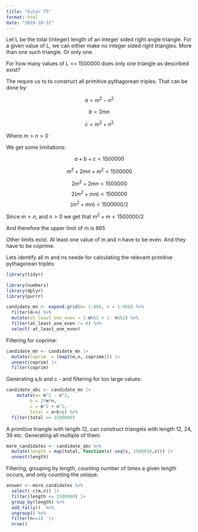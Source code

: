 ```yaml
---
title: "Euler 75"
format: html
date: "2019-10-31"
---
```


Let L be the total (integer) length of an integer sided right angle triangle.
For a given value of L, we can either make no integer sided right triangles. More than one such triangle. Or only one.

For how many values of L <= 1500000 does only one triangle as described exist?

The requre us to to construct all primitive pythagorean triples. That can be done by:

$$a = m^2 - n^2$$ 

$$b = 2mn$$

$$c = m^2 + n^2$$

Where $m>n>0$

We get some limitations:

$$a+b+c < 1500000$$

$$m^2 + 2mn + m^2 < 1500000$$

$$2m^2 + 2mn < 1500000$$
$$2(m^2 + mn) < 1500000$$
$$(m^2 + mn) < 1500000/2$$


Since $m>n$, and $n>0$ we get that $m^2 + m < 1500000/2$

And therefore the upper limit of m is 865

Other limits exist. At least one value of m and n have to be even. And they have to be coprime.

Lets identify all m and ns neede for calculating the relevant primitive pythagorean triples:

```r
library(tidyr)

library(numbers)
library(dplyr)
library(purrr)

candidate_mn <- expand.grid(m= 1:866, n = 1:866) %>%
  filter(m>n) %>%
  mutate(at_least_one_even = 1-m%%2 + 1- n%%2) %>%
  filter(at_least_one_even != 0) %>% 
  select(-at_least_one_even)

```

Filtering for coprime:

```r
candidate_mn <- candidate_mn |> 
  mutate(coprim  = (map2(m,n, coprime))) |> 
  unnest(coprim) |> 
  filter(coprim)
```

Generating a,b and c - and filtering for too large values:  

```r
candidate_abc <- candidate_mn |> 
    mutate(a= m^2 - n^2,
         b = 2*m*n,
         c = m^2 + n^2,
         total = a+b+c) %>% 
  filter(total <= 1500000)  

```

A primitive triangle with length 12, can construct triangels with length 12, 24, 36 etc. Generating all multiple of them:
```r
more_candidates <- candidate_abc %>% 
  mutate(length = map(total, function(x) seq(x, 1500010,x))) |> 
  unnest(length)

```


Filtering, grouping by length, counting number of times a given length occurs, and only counting the unique:
```r
answer <- more_candidates %>% 
  select(-c(m,n)) |> 
  filter(length <= 1500000) |> 
  group_by(length) %>% 
  add_tally()  %>% 
  ungroup() %>% 
  filter(n==1)  |> 
  nrow()
```

